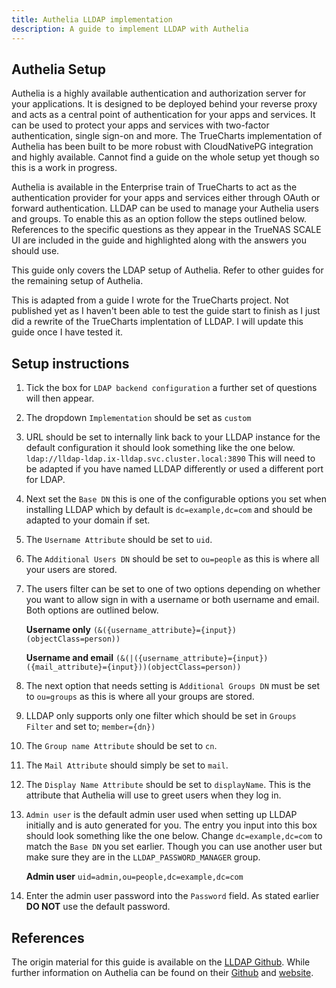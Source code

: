 ```yaml
---
title: Authelia LLDAP implementation
description: A guide to implement LLDAP with Authelia
---
```



## Authelia Setup

Authelia is a highly available authentication and authorization server for your applications. It is designed to be deployed behind your reverse proxy and acts as a central point of authentication for your apps and services. It can be used to protect your apps and services with two-factor authentication, single sign-on and more. The TrueCharts implementation of Authelia has been built to be more robust with CloudNativePG integration and highly available. Cannot find a guide on the whole setup yet though so this is a work in progress.

Authelia is available in the Enterprise train of TrueCharts to act as the authentication provider for your apps and services either through OAuth or forward authentication. LLDAP can be used to manage your Authelia users and groups. To enable this as an option follow the steps outlined below. References to the specific questions as they appear in the TrueNAS SCALE UI are included in the guide and highlighted along with the answers you should use.

<Aside>
This guide only covers the LDAP setup of Authelia. Refer to other guides for the remaining setup of Authelia.
</Aside>

This is adapted from a guide I wrote for the TrueCharts project. Not published yet as I haven't been able to test the guide start to finish as I just did a rewrite of the TrueCharts implentation of LLDAP. I will update this guide once I have tested it.

## Setup instructions

1. Tick the box for `LDAP backend configuration` a further set of questions will then appear.
2. The dropdown `Implementation` should be set as `custom`
3. URL should be set to internally link back to your LLDAP instance for the default configuration it should look something like the one below.
    `ldap://lldap-ldap.ix-lldap.svc.cluster.local:3890`
This will need to be adapted if you have named LLDAP differently or used a different port for LDAP.
4. Next set the `Base DN` this is one of the configurable options you set when installing LLDAP which by default is `dc=example,dc=com` and should be adapted to your domain if set.
5. The `Username Attribute` should be set to `uid`.
6. The `Additional Users DN` should be set to `ou=people` as this is where all your users are stored.
7. The users filter can be set to one of two options depending on whether you want to allow sign in with a username or both username and email. Both options are outlined below.

    **Username only**
        `(&({username_attribute}={input})(objectClass=person))`

    **Username and email**
        `(&(|({username_attribute}={input})({mail_attribute}={input}))(objectClass=person))`

8. The next option that needs setting is `Additional Groups DN` must be set to `ou=groups` as this is where all your groups are stored.
9. LLDAP only supports only one filter which should be set in `Groups Filter` and set to;
    `member={dn})`
10. The `Group name Attribute` should be set to `cn`.
11. The `Mail Attribute` should simply be set to `mail`.
12. The `Display Name Attribute` should be set to `displayName`. This is the attribute that Authelia will use to greet users when they log in.
13. `Admin user` is the default admin user used when setting up LLDAP initially and is auto generated for you. The entry you input into this box should look something like the one below. Change `dc=example,dc=com` to match the `Base DN` you set earlier. Though you can use another user but make sure they are in the `LLDAP_PASSWORD_MANAGER` group.

    **Admin user**
        `uid=admin,ou=people,dc=example,dc=com`

14. Enter the admin user password into the `Password` field. As stated earlier **DO NOT** use the default password.

## References

The origin material for this guide is available on the [LLDAP Github](https://github.com/lldap/lldap). While further information on Authelia can be found on their [Github](https://github.com/authelia/authelia) and [website](https://www.authelia.com/).
